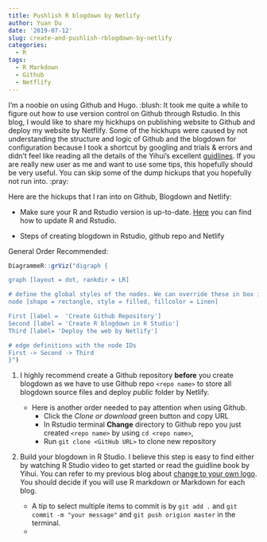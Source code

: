 ```yaml
---
title: Pushlish R blogdown by Netlify
author: Yuan Du
date: '2019-07-12'
slug: create-and-pushlish-rblogdown-by-netlify
categories:
  - R
tags:
  - R Markdown
  - Github
  - Netflify
---
```

I'm a noobie on using Github and Hugo. :blush: It took me quite a while to figure out how to use version control on Github through Rstudio. In this blog, I would like to share my hickhups on publishing website to Github and deploy my website by Netflify. Some of the hickhups were caused by not understanding the structure and logic of Github and the blogdown for configuration because I took a shortcut by googling and trials & errors and didn't feel like reading all the details of the Yihui's excellent [guidlines](https://bookdown.org/yihui/blogdown/). If you are really new user as me and want to use some tips, this hopefully should be very useful. You can skip some of the dump hickups that you hopefully not run into. :pray:

Here are the hickups that I ran into on Github, Blogdown and Netlify:

- Make sure your R and Rstudio version is up-to-date. [Here](https://bootstrappers.umassmed.edu/bootstrappers-courses/courses/rCourse/Additional_Resources/Updating_R.html) you can find how to update R and Rstudio.

- Steps of creating blogdown in Rstudio, github repo and Netlify

General Order Recommended:
```r
DiagrammeR::grViz("digraph {

graph [layout = dot, rankdir = LR]

# define the global styles of the nodes. We can override these in box if we wish
node [shape = rectangle, style = filled, fillcolor = Linen]

First [label =  'Create Github Repository']
Second [label = 'Create R blogdown in R Studio']
Third [label= 'Deploy the web by Netlify']

# edge definitions with the node IDs
First -> Second -> Third
}")
```
1. I highly recommend create a Github repository **before** you create blogdown as we have to use Github repo `<repo name>` to store all blogdown source files and deploy _public_ folder by Netlify.

    + Here is another order needed to pay attention when using Github. 
        + Click the _Clone or download_ green button and copy URL
        + In Rstudio terminal **Change** directory to Github repo you just created `<repo name>` by using `cd <repo name>`, 
        + Run `git clone <GitHub URL>` to clone new repository

2. Build your blogdown in R Studio. I believe this step is easy to find either by watching R Studio video to get started or read the guidline book by Yihui. You can refer to my previous blog about [change to your own logo](https://yuandu.netlify.com/2019/07/07/create-your-own-logo/). You should decide if you will use R markdown or Markdown for each blog.
    + A tip to select multiple items to commit is by `git add .` and `git commit -m "your message"` and `git push origion master` in the terminal.
    + 
